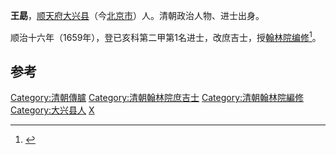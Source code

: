 {{for|唐朝驸马王勗|王勖}}
'''王勗'''，[[顺天府|顺天府]][[大兴县_(金朝)|大兴县]]（今[[北京市|北京市]]）人。清朝政治人物、进士出身。

顺治十六年（1659年），登已亥科第二甲第1名进士，改庶吉士，授[[翰林院|翰林院]][[编修|编修]]<ref>{{cite news|author=陈泽希|title=清代北京汉人进士考|url=http://szb.bjedu.cn/jysh/2010-10-15/879.html|accessdate=2013-08-22|newspaper=京教纵横|deadurl=yes|archiveurl=https://web.archive.org/web/20130921053444/http://szb.bjedu.cn/jysh/2010-10-15/879.html|archivedate=2013-09-21}}</ref>。

==参考==
{{reflist}}
{{清朝官员小作品}}
{{順治十六年己亥科殿試金榜}}
{{DEFAULTSORT:Wang王}}
[[Category:清朝傳臚|Category:清朝傳臚]]
[[Category:清朝翰林院庶吉士|Category:清朝翰林院庶吉士]]
[[Category:清朝翰林院編修|Category:清朝翰林院編修]]
[[Category:大兴县人|Category:大兴县人]]
[[Category:王姓|X]]